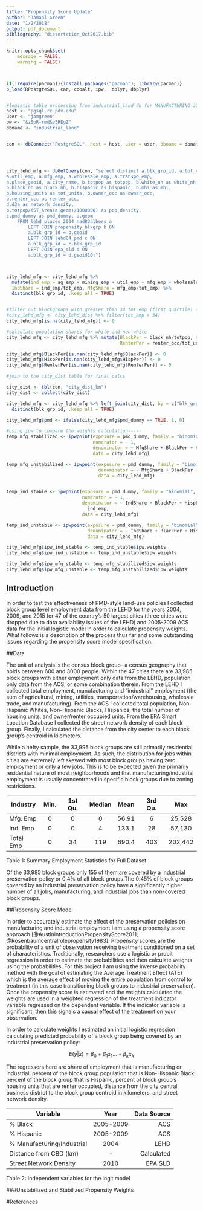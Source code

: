```yaml
---
title: "Propensity Score Update"
author: "Jamaal Green"
date: "1/2/2018"
output: pdf_document
bibliography: "dissertation_Oct2017.bib"
---
```


```r
knitr::opts_chunk$set(
	message = FALSE,
	warning = FALSE)



if(!require(pacman)){install.packages("pacman"); library(pacman)}
p_load(RPostgreSQL, car, cobalt, ipw,  dplyr, dbplyr)


#logistic table processing from industrial_land db for MANUFACTURING JOBS ONLY------
host <- "pgsql.rc.pdx.edu"
user <- "jamgreen"
pw <- "&zSpR-rmd&v5REgZ"
dbname <- "industrial_land"


con <- dbConnect("PostgreSQL", host = host, user = user, dbname = dbname, password = pw)




city_lehd_mfg <- dbGetQuery(con, "select distinct a.blk_grp_id, a.tot_emp, a.ag_emp, a.mining_emp,
a.util_emp, a.mfg_emp, a.wholesale_emp, a.transpo_emp,
a.place_geoid, a.city_name, b.totpop as totpop, b.white_nh as white_nh, 
b.black_nh as black_nh, b.hispanic as hispanic, b.mhi as mhi, 
b.housing_units as tot_units, b.owner_occ as owner_occ, 
b.renter_occ as renter_occ,
d.d3a as network_density, 
b.totpop/(ST_Area(a.geom)/1000000) as pop_density,
c.pmd_dummy as pmd_dummy, a.geom
	FROM lehd_places_2004_nad83albers a 
		LEFT JOIN propensity_blkgrp b ON
		a.blk_grp_id = b.geoid 
		LEFT JOIN lehd04_pmd c ON
		a.blk_grp_id = c.blk_grp_id
		LEFT JOIN epa_sld d ON
		a.blk_grp_id = d.geoid10;")



city_lehd_mfg <- city_lehd_mfg %>% 
  mutate(ind_emp = ag_emp + mining_emp + util_emp + mfg_emp + wholesale_emp + transpo_emp,
  IndShare = ind_emp/tot_emp, MfgShare = mfg_emp/tot_emp) %>% 
  distinct(blk_grp_id, .keep_all = TRUE)


#filter out blockgroups with greater than 34 tot_emp (first quartile) and replace NAs with 0
#city_lehd_mfg <- city_lehd_dist %>% filter(tot_emp > 34)
city_lehd_mfg[is.na(city_lehd_mfg)] <- 0

#calculate population shares for white and non-white
city_lehd_mfg <- city_lehd_mfg %>% mutate(BlackPer = black_nh/totpop, HispPer = hispanic/totpop,
                                          RenterPer = renter_occ/tot_units)

city_lehd_mfg$BlackPer[is.nan(city_lehd_mfg$BlackPer)] <- 0
city_lehd_mfg$HispPer[is.nan(city_lehd_mfg$HispPer)] <- 0
city_lehd_mfg$RenterPer[is.nan(city_lehd_mfg$RenterPer)] <- 0

#join to the city_dist table for final calcs

city_dist <- tbl(con, "city_dist_km")
city_dist <- collect(city_dist)

city_lehd_mfg <- city_lehd_mfg %>% left_join(city_dist, by = c("blk_grp_id" = "blk_grp_id")) %>% 
  distinct(blk_grp_id, .keep_all = TRUE)

city_lehd_mfg$pmd <- ifelse(city_lehd_mfg$pmd_dummy == TRUE, 1, 0)

#using ipw to compare the weights calculation-----
temp_mfg_stabilized <- ipwpoint(exposure = pmd_dummy, family = "binomial", link = "logit",
                                numerator = ~ 1, 
                                denominator = ~ MfgShare + BlackPer + HispPer + RenterPer + dist_km + network_density,
                                data = city_lehd_mfg)

temp_mfg_unstabilized <- ipwpoint(exposure = pmd_dummy, family = "binomial", link = "logit",
                                  denominator = ~ MfgShare + BlackPer + HispPer + RenterPer + dist_km + network_density,
                                  data = city_lehd_mfg)


temp_ind_stable <- ipwpoint(exposure = pmd_dummy, family = "binomial", link = "logit",
                            numerator = ~ 1, 
                            denominator = ~ IndShare + BlackPer + HispPer + RenterPer + dist_km + 
                              ind_emp,
                            data = city_lehd_mfg)

temp_ind_unstable <- ipwpoint(exposure = pmd_dummy, family = "binomial", link = "logit",
                              denominator = ~ IndShare + BlackPer + HispPer + RenterPer + dist_km + network_density,
                              data = city_lehd_mfg)

city_lehd_mfg$ipw_ind_stable <- temp_ind_stable$ipw.weights
city_lehd_mfg$ipw_ind_unstable <- temp_ind_unstable$ipw.weights

city_lehd_mfg$ipw_mfg_stable <- temp_mfg_stabilized$ipw.weights
city_lehd_mfg$ipw_mfg_unstable <- temp_mfg_unstabilized$ipw.weights
```

## Introduction

In order to test the effectiveness of PMD-style land-use policies I collected block group level employment data from the LEHD for the years 2004, 2009, and 2015 for 47 of the country's 50 largest cities (three cities were dropped due to data availability issues of the LEHD) and 2005-2009 ACS data for the initial logistic model in order to calculate propensity weights. What follows is a description of the process thus far and some outstanding issues regarding the propensity score model specification. 

##Data

The unit of analysis is the census block group- a census geography that holds between 600 and 3000 people. Within the 47 cities there are 33,985 block groups with either employment only data from the LEHD, population only data from the ACS, or some combination therein. From the LEHD I collected total employment, manufacturing and "industrial" employment (the sum of agricultural, mining, utilities, transportation/warehousing, wholesale trade, and manufacturing). From the ACS I collected total population, Non-Hispanic Whites, Non-Hispanic Blacks, Hispanics, the total number of housing units, and owner/renter occupied units. From the EPA Smart Location Database I collected the street network density of each block group. Finally, I calculated the distance from the city center to each block group's centroid in kilometers.

While a hefty sample, the 33,995 block groups are still primarily residential districts with minimal employment. As such, the distribution for jobs within cities are extremely left skewed with most block groups having zero employment or only a few jobs. This is to be expected given the primarily residential nature of most neighborhoods and that manufacturing/industrial employment is usually concentrated in specific block groups due to zoning restrictions.  

| Industry  | Min. | 1st Qu. | Median |  Mean | 3rd Qu. |   Max  |
|-----------|:----:|:-------:|:------:|:-----:|:-------:|:------:|
| Mfg. Emp  |   0  |    0    |    0   | 56.91 |    6    | 25,528 |
| Ind. Emp  |   0  |    0    |    4   | 133.1 |    28   | 57,130 |
| Total Emp |   0  |    34   |   119  | 690.4 |   403   | 202,442 |

Table 1: Summary Employment Statistics for Full Dataset

Of the 33,985 block groups only 155 of them are covered by a industrial preservation policy or 0.4% of all block groups.The 0.45% of block groups covered by an industrial preservation policy have a significantly higher number of all jobs, manufacturing, and industrial jobs than non-covered block groups.



##Propensity Score Model


In order to accurately estimate the effect of the preservation policies on manufacturing and industrial employment I am using a propensity score approach [@AustinIntroductionPropensityScore2011; @Rosenbaumcentralrolepropensity1983]. Propensity scores are the probability of a unit of observation receiving treatment conditioned on a set of characteristics. Traditionally, researchers use a logistic or probit regression in order to estimate the probabilities and then calculate weights using the probabilities. For this project I am using the inverse probability method with the goal of estimating the Average Treatment Effect (ATE) which is the average effect of moving the entire population from control to treatment (in this case transitioning block groups to industrial preservation). Once the propensity score is estimated and the weights calculated the weights are used in a weighted regression of the treatment indicator variable regressed on the dependent variable. If the indicator variable is significant, then this signals a causal effect of the treatment on your observation. 

In order to calculate weights I estimated an initial logistic regression calculating predicted probability of a block group being covered by an industrial preservation policy:

$$E(y|x) = \beta_0 + \beta_1 x_1... + \beta_k x_k$$

The regressors here are share of employment that is manufacturing or industrial, percent of the block group population that is Non-Hispanic Black, percent of the block group that is Hispanic, percent of block group's housing units that are renter occupied, distance from the city central business district to the block group centroid in kilometers, and street network density. 

| Variable                   |    Year    | Data Source |
|----------------------------|:----------:|------------:|
| % Black                    | 2005-2009  |         ACS |
| % Hispanic                 | 2005-2009  |         ACS |
| % Manufacturing/Industrial |    2004    |        LEHD |
| Distance from CBD (km)     |      -     |  Calculated |
| Street Network Density     |    2010    |     EPA SLD |

Table 2: Independent variables for the logit model 

###Unstabilized and Stabilized Propensity Weights





#References



<!---Running the first logistic model I received an error that my full model (manufacturing share, % Black, % Hispanic, % Renter, distance from city center, population density, total manufacturing employment) exhibited complete separation. This means that one of my covariates perfectly predicts my dependent variable. This generally results in unnaturally large regression coefficients and larger standard errors.--->